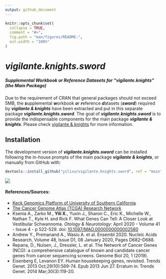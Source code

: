 ```yaml
---
output: github_document
---
```


<!-- README.md is generated from README.Rmd. Please edit that file -->

```r
knitr::opts_chunk$set(
  collapse = TRUE,
  comment = "#>",
  fig.path = "man/figures/README-",
  out.width = "100%"
)
```
# _vigilante.knights.sword_
##### Supplemental Workbook or Reference Datasets for "vigilante.knights" (the Main Package)

<!-- badges: start -->
<!-- badges: end -->

Due to the requirement of CRAN that general packages should not exceed 5MB, the **_s_**upplemental **_w_**orkbook **_o_**r **_r_**eference **_d_**atasets (**_sword_**) required by **_vigilante & knights_** have been extracted and put in this separate package **_vigilante.knights.sword_**. The goal of **_vigilante.knights.sword_** is to provide the indispensable components for the main package **_vigilante & knights_**. Please check [vigilante & knights](https://github.com/yilixu/vigilante) for more information. 

## Installation

The development version of **_vigilante.knights.sword_** can be installed following the in-house prompts of the main package **_vigilante & knights_**, or manually from GitHub with:

```r
devtools::install_github("yilixu/vigilante.knights.sword", ref = "main")
```

![](./man/figures/vigilante.knights.sword_README_4K.png)



#### References/Sources:
* [Keck Genomics Platform of University of Southern California](https://kgp.usc.edu)
* [The Cancer Genome Atlas (TCGA) Research Network](https://www.cancer.gov/tcga)
* Ksenia A., Zarko M., **Yili X.**, Yuxin J., Sharon C., Eric K., Michelle W., Nathan T., Kyle H. and Rick F. What Genes Can Tell: A Closer Look at Vestibular Schwannoma. _Otology & Neurotology_: April 2020 - Volume 41 - Issue 4 - p 522-529. doi: [10.1097/MAO.0000000000002580](https://doi.org/10.1097/mao.0000000000002580)
* Andrew Y., Premanand A., Wasiu A. et al. Ensembl 2020. Nucleic Acids Research, Volume 48, Issue D1, 08 January 2020, Pages D682–D688.
* Repana, D., Nulsen, J., Dressler, L. et al. The Network of Cancer Genes (NCG): a comprehensive catalogue of known and candidate cancer genes from cancer sequencing screens. Genome Biol 20, 1 (2019).
* Eisenberg E, Levanon EY. Human housekeeping genes, revisited. Trends Genet. 2013 Oct;29(10):569-74. Epub 2013 Jun 27. Erratum in: Trends Genet. 2014 Mar;30(3):119-20.
